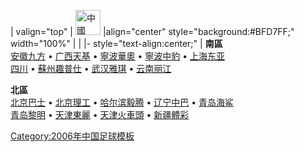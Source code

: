 <noinclude>{{fb start}}</noinclude>
{{fb inner start}}
| valign="top" | [[File:Flag of the People's Republic of China.svg|40px|中國]] 
|align="center" style="background:#BFD7FF;" width="100%" | {{Tnavbar-header|'''[[2006年中國足球乙級聯賽|2006年]][[中國足球乙級聯賽]]'''|2006中乙}}
|<!--不是使用在条目中的非自由版权图像，根据[[Wikipedia:合理使用]]，不能在非条目名字空间展示：
ive Mesh.png
-->
{{fb inner end}}
{{fb inner start}} 
|- style="text-align:center;"
|
'''南區'''<br>
[[安徽九方足球俱樂部|安徽九方]]&nbsp;•
[[广西天基足球俱乐部|广西天基]]&nbsp;•
[[寧波華奧足球俱樂部|寧波華奧]]&nbsp;•
[[沈阳东进足球俱樂部|寧波中豹]]&nbsp;•
[[上海东亚足球俱樂部|上海东亚]]
<br>
[[四川足球俱樂部|四川]]&nbsp;•
[[蘇州趣普仕足球俱樂部|蘇州趣普仕]]&nbsp;•
[[武汉雅琪足球俱樂部|武汉雅琪]]&nbsp;•
[[云南丽江东巴足球俱乐部|云南丽江]]


'''北區'''<br>
[[北京巴士足球俱樂部|北京巴士]]&nbsp;•
[[北京理工大学足球俱樂部|北京理工]]&nbsp;•
[[烟台毅腾足球俱乐部|哈尔滨毅腾]]&nbsp;•
[[辽宁中巴足球俱乐部|辽宁中巴]]&nbsp;•
[[青岛海鲨足球俱乐部|青岛海鲨]]
<br>
[[青岛黎明足球俱乐部|青岛黎明]]&nbsp;•
[[天津東麗足球俱樂部|天津東麗]]&nbsp;•
[[火車頭足球俱樂部|天津火車頭]]&nbsp;•
[[新疆體彩足球俱樂部|新疆體彩]]

{{fb inner end}}<noinclude>
{{fb end}}
{{using fb}}
</noinclude>
<noinclude>
[[Category:2006年中国足球模板]]
</noinclude>